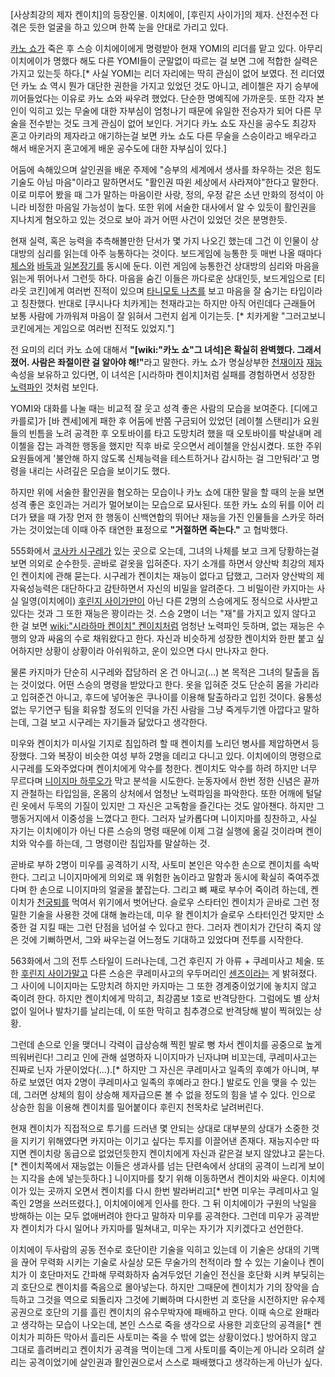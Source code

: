 [사상최강의 제자 켄이치]의 등장인물. 이치에이, [후린지 사이가]의 제자. 산전수전 다 겪은 듯한 얼굴을 하고 있으며 한쪽 눈을 안대로 가리고 있다.

[[카노 쇼]]가 죽은 후 스승 이치에이에게 명령받아 현재 YOMI의 리더를 맡고 있다. 아무리 이치에이가 명했다 해도 다른 YOMI들이 군말없이 따르는 걸 보면 그에 적합한 실력은 가지고 있는듯 하다.[* 사실 YOMI는 리더 자리에는 딱히 관심이 없어 보였다. 전 리더였던 카노 쇼 역시 뭔가 대단한 권한을 가지고 있었던 것도 아니고, 레이첼은 자기 승부에 끼어들었다는 이유로 카노 쇼와 싸우려 했었다. 단순한 명예직에 가까운듯. 또한 각자 본인이 익히고 있는 무술에 대한 자부심이 엄청나기 때문에 유일한 전승자가 되어 다른 무술을 전수받는 것도 크게 관심이 없어 보인다. 거기다 카노 쇼도 자신을 공수도 최강자 혼고 아키라의 제자라고 애기하는걸 보면 카노 쇼도 다른 무술을 스승이라고 배우라고 해서 배운거지 혼고에게 배운 공수도에 대한 자부심이 있다.] 

어둠에 속해있으며 살인권을 배운 주제에 "승부의 세계에서 생사를 좌우하는 것은 힘도 기술도 아님 마음"이라고 말하면서도 "활인권 따윈 세상에서 사라져야"한다고 말한다. 이로 미루어 봤을 때 그가 말하는 마음이란 사랑, 정의, 우정 같은 소년 만화의 정석이 아니라 비정한 마음일 가능성이 높다. 또한 위에 서술한 대사에서 알 수 있듯이 활인권을 지나치게 혐오하고 있는 것으로 보아 과거 어떤 사건이 있었던 것은 분명한듯.

현재 실력, 혹은 능력을 추측해볼만한 단서가 몇 가지 나오긴 했는데 그건 이 인물이 상대방의 심리를 읽는데 아주 능통하다는 것이다. 보드게임에 능통한 듯 매번 나올 때마다 [[체스]]와 [[바둑]]과 [[일본장기]]를 동시에 둔다. 이런 게임에 능통한건 상대방의 심리와 마음을 읽는게 뛰어나서 그런듯 하다. 마음을 숨긴 이들은 까다로운 상대인듯, 보드게임으로 [티라웃 코킨]에게 여러번 진적이 있으며 [[타니모토 나츠]]를 보고 마음을 잘 숨기는 타입이라고 칭찬했다. 반대로 [쿠시나다 치카게]는 천재라고는 하지만 아직 어린데다 근래들어 보통 사람에 가까워져 마음이 잘 읽혀서 그런지 쉽게 이기는듯. [* 치카게왈 "그러고보니 코킨에게는 게임으로 여러번 진적도 있었지."]

전 요미의 리더 카노 쇼에 대해서 '''"[wiki:"카노 쇼"그 녀석]은 확실히 완벽했다. 그래서 졌어. 사람은 좌절이란 걸 알아야 해!"'''라고 말한다. 카노 쇼가 명실상부한 [[천재]]이자 [[재능]] 속성을 보유하고 있다면, 이 녀석은 [시라하마 켄이치]처럼 실패를 경험하면서 성장한 [[노력]]파인 것처럼 보인다. 

YOMI와 대화를 나눌 때는 비교적 잘 웃고 성격 좋은 사람의 모습을 보여준다. [디에고 카를로]가 [바 켄세]에게 패한 후 어둠에 반쯤 구금되어 있었던 [레이첼 스탠리]가 요원들의 빈틈을 노려 공격한 후 오토바이를 타고 도망치려 했을 때 오토바이를 박살내며 레이첼을 잡는 과격한 행동을 했지만 직후 바로 웃으면서 레이첼을 안심시켰다. 또한 주위 요원들에게 '불안해 하지 않도록 신체능력을 테스트하거나 감시하는 걸 그만둬라'고 명령을 내리는 사려깊은 모습을 보이기도 했다.

하지만 위에 서술한 활인권을 혐오하는 모습이나 카노 쇼에 대한 말을 할 때의 눈을 보면 성격 좋은 호인과는 거리가 멀어보이는 모습으로 묘사된다. 또한 카노 쇼의 뒤를 이어 리더가 됐을 때 가장 먼저 한 행동이 신백연합의 뛰어난 재능을 가진 인물들을 스카웃 하러 가는 것이었는데 이때 아주 태연한 표정으로 '''"거절하면 죽는다."''' 고 협박했다. 

555화에서 [[코사카 시구레]]가 있는 곳으로 오는데, 그녀의 나체를 보고 크게 당황하는걸 보면 의외로 순수한듯. 곧바로 겉옷을 입혀준다. 자기 소개를 하면서 양산박 최강의 제자인 켄이치에 관해 묻는다. 시구레가 켄이치는 재능이 없다고 답했고, 그러자 양산박의 제자육성능력은 대단하다고 감탄하면서 자신의 비밀을 알려준다. 그 비밀이란 카지마는 사실 일영(이치에이) [[후린지 사이가]]만이 아닌 다른 2명의 스승에게도 정식으로 사사받고 있다는 것과 그 또한 재능은 꽝이라는 것. 스승 2명이 너는 "재"를 가지고 있지 않다고 한 걸 보면 [[wiki:"시라하마 켄이치" 켄이치]]처럼 엄청난 노력파인 듯하며, 없는 재능은 수행의 양과 싸움의 수로 채워왔다고 한다. 자신과 비슷하게 성장한 켄이치와 한판 붙고 싶어하지만 상황이 상황이라 아쉬워하고, 운이 있으면 다시 만나자고 한다. 

물론 카지마가 단순히 시구레와 잡담하러 온 건 아니고(...) 본 목적은 그녀의 탈출을 돕는 것이었다. 어떤 스승의 명령을 받았다고 한다. 옷을 입혀준 것도 단순히 몸을 가리라고 입혀준건 아니고, 후드에 넣어놓은 쿠나이를 이용해 탈출하라고 입힌 것이다. 융통성없는 무기연구 팀을 회유할 정도의 인덕을 가진 사람을 그냥 죽게두기엔 아깝다고 말하는데, 그걸 보고 시구레는 자기들과 닮았다고 생각한다.  

미우와 켄이치가 미사일 기지로 침입하려 할 때 켄이치를 노리던 병사를 제압하면서 등장했다. 그와 복장이 비슷한 여성 부하 2명을 데리고 다니고 있다. 이치에이의 명령으로 시구레를 도와주었다며 켄이치에게 악수를 청한다. 켄이치도 악수를 하려 하지만 너무 무르다며 [[니이지마 하루오]]가 막고 분석을 시도한다. 눈동자에서 한번 정한 신념은 끝까지 관철하는 타입임을, 온몸의 상처에서 엄청난 노력파임을 파악한다. 또한 어깨에 털달린 옷에서 두목의 기질이 있지만 그 자신은 고독함을 즐긴다는 것도 알아챈다. 하지만 그 행동거지에서 이중성을 느꼈다고 한다. 그러자 날카롭다며 니이지마를 칭찬하고, 사실 자기는 이치에이가 아닌 다른 스승의 명령 때문에 이제 그걸 실행에 옮길 것이라며 켄이치와 악수를 하는데, 그 명령이란 침입자를 말살하는 것. 

곧바로 부하 2명이 미우를 공격하기 시작, 사토미 본인은 악수한 손으로 켄이치를 속박한다. 그리고 니이지마에게 의외로 꽤 위험한 놈이라고 말함과 동시에 확실히 죽여주겠다며 한 손으로 니이지마의 얼굴을 붙잡는다. 그리고 뼈 째로 부수어 죽이려 하는데, 켄이치가 [[천궁퇴]]를 먹여서 위기에서 벗어난다. 슬로우 스타터인 켄이치가 곧바로 그런 정밀한 기술을 사용한 것에 대해 놀라는데, 미우 왈 켄이치가 슬로우 스타터인건 맞지만 소중한 걸 지킬 때는 그런 단점을 넘어설 수 있다고 한다. 그러자 켄이치가 간단히 죽지 않은 것에 기뻐하면서, 그와 싸우는걸 어느정도 기대하고 있었다며 전투를 시작한다. 

563화에서 그의 전투 스타일이 드러나는데, 그건 후린지 가 아류 + 쿠레미사고 체술. 또한 [[후린지 사이가]]말고 다른 스승은 쿠레미사고의 우두머리인 [[센즈이]]라는 게 밝혀졌다. 그 사이에 니이지마는 도망치려 하지만 카지마는 그 또한 경계중이었기에 놓치지 않고 죽이려 한다. 하지만 켄이치에게 막히고, 최강콤보 1호로 반격당한다. 그럼에도 별 상처없이 일어나 발차기를 날리는데, 이 또한 막히고 침추경으로 반격당해 발이 찍혀있는 상황.

그런데 손으로 인을 맺더니 각력이 급상승해 찍힌 발로 뻥 차서 켄이치를 공중으로 높게 띄워버린다! 그리고 인에 관해 설명하자 니이지마가 닌자냐며 비꼬는데, 쿠레미사고는 진짜로 닌자 가문이었다(...).[* 하지만 그 자신은 쿠레미사고 일족의 후예가 아니며, 부하로 보였던 여자 2명이 쿠레미사고 일족의 후예라고 한다.] 발로도 인을 맺을 수 있는데, 그러면 상체의 힘이 상승해 제자급으론 볼 수 없을 정도의 힘을 낼 수 있다. 인으로 상승한 힘을 이용해 켄이치를 밀어붙이다 후린지 천목차로 날려버린다.  

현재 켄이치가 직접적으로 투기를 드러낸 몇 안되는 상대로 대부분의 상대가 소중한 것을 지키기 위해였다면 카지마는 이기고 싶다는 투지를 이끌어낸 존재다. 재능지수만 따지면 켄이치랑 동급으로 없었던듯한지 켄이치에게 자신과 같은걸 보지 않았냐고 묻는다.[* 켄이치쪽에서 재능없는 이들은 생과사를 넘는 단련속에서 상대의 공격이 느리게 보이는 지각을 손에 넣는듯하다.] 니이지마를 찾기 위해 이동하면서 켄이치와 싸운다. 이치에이가 있는 곳까지 오면서 켄이치를 다시 한번 발라버리고[* 반면 미우는 쿠레미사고 일족인 2명을 쓰러뜨렸다.], 이치에이에게 인사를 한다. 그 뒤 이치에이가 구원의 낙일을 방해하는 이는 모두 없애버려야 한다고 말하자 미우를 공격한다. 그런데 미우가 공격받자 켄이치가 다시 일어나 카지마를 밀쳐내고, 미우는 자기가 지키겠다고 선언한다.

이치에이 두사람의 공동 전수로 호단이란 기술을 익히고 있는데 이 기술은 상대의 기맥을 끊어 무력화 시키는 기술로 사실상 모든 무술가의 천적이라 할 수 있는 기술이나 켄이치가 이 호단마저도 간파해 무력화하자 숨겨두었던 기술인 전신을 호단화 시켜 부딪히는 괴 호단으로 켄이치를 죽음으로 몰아넣는다. 하지만 그때문에 켄이치가 기의 장악을 습득하고 그것을 역으로 되돌리자 그것에 기뻐하며 다시한번 괴 호단을 시전하지만 유수제공권으로 호단의 기를 흘린 켄이치의 유수무박자에 패배하고 만다. 이때 속으로 완패라고 생각하는 모습이 나오는데, 본인 스스로 죽을 생각으로 사용한 괴호단의 공격을[* 켄이치가 피하든 막아서 흘리든 사토미는 죽을 수 밖에 없는 상황이었다.] 방어하지 않고 그대로 흘려버리고 켄이치가 공격을 먹이는데 그게 사토미를 죽이는게 아니라 오히려 살리는 공격이었기에 살인권과 활인권으로서 스스로 패배했다고 생각하는게 아닌가 싶다.
